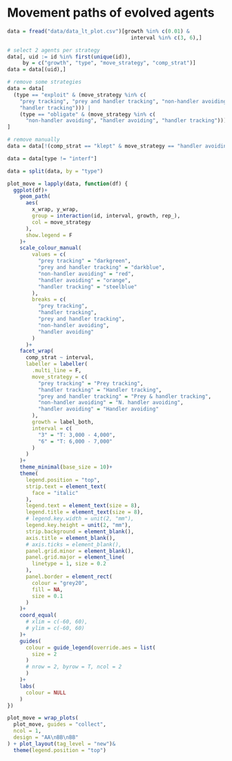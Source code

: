 
# Movement paths of evolved agents

```r
data = fread("data/data_lt_plot.csv")[growth %in% c(0.01) & 
                                        interval %in% c(3, 6),]

# select 2 agents per strategy
data[, uid := id %in% first(unique(id)), 
     by = c("growth", "type", "move_strategy", "comp_strat")]
data = data[(uid),]

# remove some strategies
data = data[
  (type == "exploit" & (move_strategy %in% c(
    "prey tracking", "prey and handler tracking", "non-handler avoiding",
    "handler tracking"))) |
    (type == "obligate" & (move_strategy %in% c(
      "non-handler avoiding", "handler avoiding", "handler tracking")))
]

# remove manually
data = data[!(comp_strat == "klept" & move_strategy == "handler avoiding")]

data = data[type != "interf"]
```

```r
data = split(data, by = "type")

plot_move = lapply(data, function(df) {  
  ggplot(df)+
    geom_path(
      aes(
        x_wrap, y_wrap, 
        group = interaction(id, interval, growth, rep_),
        col = move_strategy
      ),
      show.legend = F
    )+
    scale_colour_manual(
        values = c(
          "prey tracking" = "darkgreen",
          "prey and handler tracking" = "darkblue",
          "non-handler avoiding" = "red",
          "handler avoiding" = "orange",
          "handler tracking" = "steelblue"
        ),
        breaks = c(
          "prey tracking",
          "handler tracking",
          "prey and handler tracking",
          "non-handler avoiding",
          "handler avoiding"
        )
      )+
    facet_wrap(
      comp_strat ~ interval, 
      labeller = labeller(
        .multi_line = F,
        move_strategy = c(
          "prey tracking" = "Prey tracking",
          "handler tracking" = "Handler tracking",
          "prey and handler tracking" = "Prey & handler tracking",
          "non-handler avoiding" = "N. handler avoiding",
          "handler avoiding" = "Handler avoiding"
        ),
        growth = label_both,
        interval = c(
          "3" = "T: 3,000 - 4,000",
          "6" = "T: 6,000 - 7,000"
        )
      )
    )+
    theme_minimal(base_size = 10)+
    theme(
      legend.position = "top",
      strip.text = element_text(
        face = "italic"
      ),
      legend.text = element_text(size = 8),
      legend.title = element_text(size = 8),
      # legend.key.width = unit(2, "mm"),
      legend.key.height = unit(2, "mm"),
      strip.background = element_blank(),
      axis.title = element_blank(),
      # axis.ticks = element_blank(),
      panel.grid.minor = element_blank(),
      panel.grid.major = element_line(
        linetype = 1, size = 0.2
      ),
      panel.border = element_rect(
        colour = "grey20",
        fill = NA,
        size = 0.1
      )
    )+
    coord_equal(
      # xlim = c(-60, 60),
      # ylim = c(-60, 60)
    )+
    guides(
      colour = guide_legend(override.aes = list(
        size = 2
      )
      # nrow = 2, byrow = T, ncol = 2
      )
    )+
    labs(
      colour = NULL
    )
})

plot_move = wrap_plots(
  plot_move, guides = "collect",
  ncol = 1,
  design = "AA\nBB\nBB"
) + plot_layout(tag_level = "new")&
  theme(legend.position = "top")
```